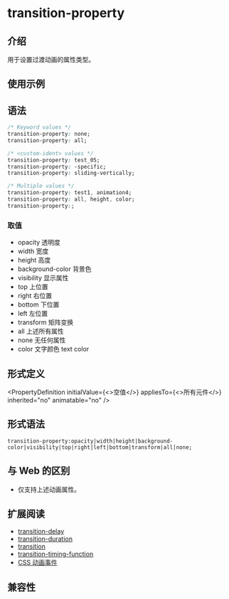 
# transition-property

## 介绍

用于设置过渡动画的属性类型。

## 使用示例

<Go
  example="css-api"
  img="https://lf-lynx.tiktok-cdns.com/obj/lynx-artifacts-oss-sg/lynx-website/assets/doc/css/transition-property.gif"
  defaultEntryFile="dist/transition-property.lynx.bundle"
  entry="src/transition-property"
  defaultFile="src/transition-property/App.tsx"
  entry="src/transition-property"
/>

## 语法

```css
/* Keyword values */
transition-property: none;
transition-property: all;

/* <custom-ident> values */
transition-property: test_05;
transition-property: -specific;
transition-property: sliding-vertically;

/* Multiple values */
transition-property: test1, animation4;
transition-property: all, height, color;
transition-property:;
```

### 取值

- opacity
  透明度
- width
  宽度
- height
  高度
- background-color
  背景色
- visibility
  显示属性
- top
  上位置
- right
  右位置
- bottom
  下位置
- left
  左位置
- transform
  矩阵变换
- all
  上述所有属性
- none
  无任何属性
- color
  文字颜色 text color

## 形式定义


<PropertyDefinition
  initialValue={<>空值</>}
  appliesTo={<>所有元件</>}
  inherited="no"
  animatable="no"
/>

## 形式语法

```
transition-property:opacity|width|height|background-color|visibility|top|right|left|bottom|transform|all|none;
```

## 与 Web 的区别

- 仅支持上述动画属性。

## 扩展阅读

- [transition-delay](./transition-delay.mdx)
- [transition-duration](./transition-duration.mdx)
- [transition](./transition.mdx)
- [transition-timing-function](./transition-timing-function.mdx)
- [CSS 动画事件](../../lynx-api/event/animation-event.mdx)

## 兼容性


<LegacyCompatTable metadata="css/properties/transition-property" />
